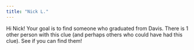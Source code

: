 ```yaml
---
title: "Nick L."
---
```


Hi Nick! Your goal is to find someone who graduated from Davis. There is 1 other person with this clue (and perhaps others who could have had this clue). See if you can find them!
